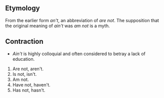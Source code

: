 ==Etymology==
From the earlier form ''an't'', an abbreviation of ''are not''.  The supposition that the original meaning of ''ain't'' was ''am not'' is a myth.

==Contraction==
*''Ain't'' is highly colloquial and often considered to betray a lack of education.
# Are not, aren't.
# Is not, isn't.
# Am not.
# Have not, haven't.
# Has not, hasn't.